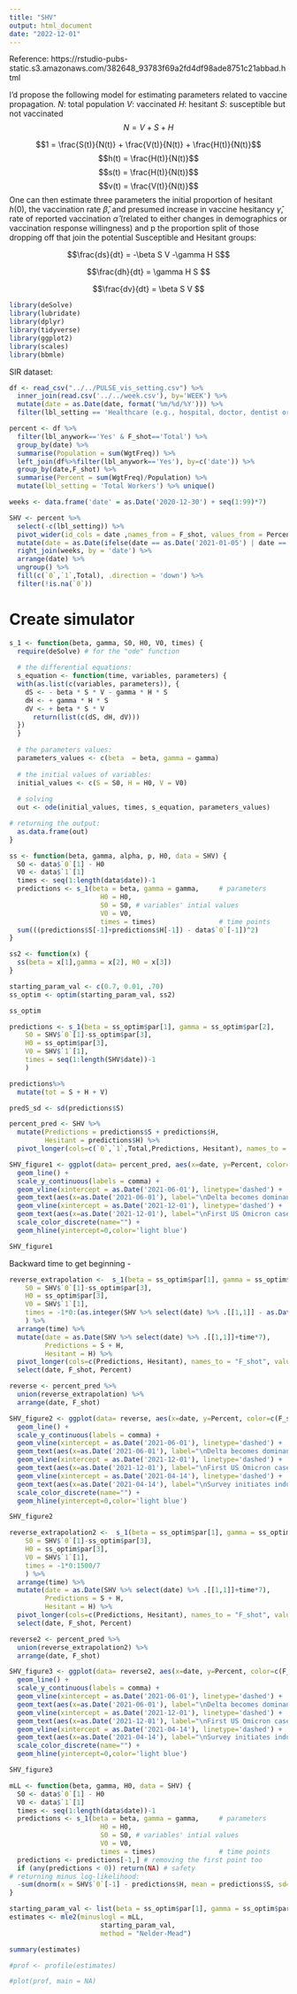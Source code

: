 ```yaml
---
title: "SHV"
output: html_document
date: "2022-12-01"
---
```


Reference: https://rstudio-pubs-static.s3.amazonaws.com/382648_93783f69a2fd4df98ade8751c21abbad.html

I'd propose the following model for estimating parameters related to vaccine propagation. 
$N$: total population
$V$: vaccinated
$H$: hesitant
$S$: susceptible but not vaccinated
$$N = V+S+H$$

$$1 = \frac{S(t)}{N(t)} +  \frac{V(t)}{N(t)} + \frac{H(t)}{N(t)}$$
$$h(t) = \frac{H(t)}{N(t)}$$
$$s(t) = \frac{H(t)}{N(t)}$$
$$v(t) = \frac{V(t)}{N(t)}$$
One can then estimate three parameters the initial proportion of hesitant $h(0)$, the vaccination rate $\hat{\beta}$, and presumed increase in vaccine hesitancy $\hat{\gamma}$, rate of reported vaccination  $\hat{\alpha}$ (related to either changes in demographics or vaccination response willingness) and p the proportion split of those dropping off that join the potential Susceptible and Hesitant groups:

$$\frac{ds}{dt} = -\beta S V -\gamma H S$$

$$\frac{dh}{dt} = \gamma H S $$

$$\frac{dv}{dt} = \beta S V $$

```r
library(deSolve)
library(lubridate)
library(dplyr)
library(tidyverse)
library(ggplot2)
library(scales)
library(bbmle)
```

SIR dataset:

```r
df <- read_csv("../../PULSE_vis_setting.csv") %>%
  inner_join(read.csv('../../week.csv'), by='WEEK') %>%
  mutate(date = as.Date(date, format('%m/%d/%Y'))) %>%
  filter(lbl_setting == 'Healthcare (e.g., hospital, doctor, dentist or mental health specialist office, outpatient facility, long-term care, home health care, pharmacy, medical laboratory)')

percent <- df %>% 
  filter(lbl_anywork=='Yes' & F_shot=='Total') %>%
  group_by(date) %>%
  summarise(Population = sum(WgtFreq)) %>%
  left_join(df%>%filter(lbl_anywork=='Yes'), by=c('date')) %>%
  group_by(date,F_shot) %>%
  summarise(Percent = sum(WgtFreq)/Population) %>%
  mutate(lbl_setting = 'Total Workers') %>% unique() 

weeks <- data.frame('date' = as.Date('2020-12-30') + seq(1:99)*7)

SHV <- percent %>%
  select(-c(lbl_setting)) %>%
  pivot_wider(id_cols = date ,names_from = F_shot, values_from = Percent) %>%
  mutate(date = as.Date(ifelse(date == as.Date('2021-01-05') | date == as.Date('2021-02-02'),date+1,date), origin='1970-01-01')) %>%
  right_join(weeks, by = 'date') %>%
  arrange(date) %>%
  ungroup() %>%
  fill(c(`0`,`1`,Total), .direction = 'down') %>%
  filter(!is.na(`0`))
```

# Create simulator

```r
s_1 <- function(beta, gamma, S0, H0, V0, times) {
  require(deSolve) # for the "ode" function
  
  # the differential equations:
  s_equation <- function(time, variables, parameters) {
  with(as.list(c(variables, parameters)), {
    dS <- - beta * S * V - gamma * H * S 
    dH <- + gamma * H * S 
    dV <- + beta * S * V 
      return(list(c(dS, dH, dV)))
  })
  }
    
  # the parameters values:
  parameters_values <- c(beta  = beta, gamma = gamma)
  
  # the initial values of variables:
  initial_values <- c(S = S0, H = H0, V = V0)
  
  # solving
  out <- ode(initial_values, times, s_equation, parameters_values)

# returning the output:
  as.data.frame(out)
}
```


```r
ss <- function(beta, gamma, alpha, p, H0, data = SHV) {
  S0 <- data$`0`[1] - H0
  V0 <- data$`1`[1]
  times <- seq(1:length(data$date))-1
  predictions <- s_1(beta = beta, gamma = gamma,     # parameters
                       H0 = H0,
                       S0 = S0, # variables' intial values
                       V0 = V0,
                       times = times)                # time points
  sum(((predictions$S[-1]+predictions$H[-1]) - data$`0`[-1])^2)
}

ss2 <- function(x) {
  ss(beta = x[1],gamma = x[2], H0 = x[3])
}

starting_param_val <- c(0.7, 0.01, .70)
ss_optim <- optim(starting_param_val, ss2)

ss_optim
```

```r
predictions <- s_1(beta = ss_optim$par[1], gamma = ss_optim$par[2], 
    S0 = SHV$`0`[1]-ss_optim$par[3],
    H0 = ss_optim$par[3],
    V0 = SHV$`1`[1],
    times = seq(1:length(SHV$date))-1
    )

predictions%>%
  mutate(tot = S + H + V)

predS_sd <- sd(predictions$S)
```

```r
percent_pred <- SHV %>%
  mutate(Predictions = predictions$S + predictions$H,
         Hesitant = predictions$H) %>%
  pivot_longer(cols=c(`0`,`1`,Total,Predictions, Hesitant), names_to = "F_shot", values_to = "Percent")

SHV_figure1 <- ggplot(data= percent_pred, aes(x=date, y=Percent, color=c(F_shot))) + 
  geom_line() + 
  scale_y_continuous(labels = comma) +
  geom_vline(xintercept = as.Date('2021-06-01'), linetype='dashed') +
  geom_text(aes(x=as.Date('2021-06-01'), label="\nDelta becomes dominant variant", y=0.8), color="black", angle=90) +
  geom_vline(xintercept = as.Date('2021-12-01'), linetype='dashed') +
  geom_text(aes(x=as.Date('2021-12-01'), label="\nFirst US Omicron case", y=0.8), color="black", angle=90) +
  scale_color_discrete(name="") +
  geom_hline(yintercept=0,color='light blue')

SHV_figure1
```

Backward time to get beginning - 

```r
reverse_extrapolation <-  s_1(beta = ss_optim$par[1], gamma = ss_optim$par[2], 
    S0 = SHV$`0`[1]-ss_optim$par[3],
    H0 = ss_optim$par[3],
    V0 = SHV$`1`[1],
    times = -1*0:(as.integer(SHV %>% select(date) %>% .[[1,1]] - as.Date('2021-01-06'))/7)
    ) %>%
  arrange(time) %>%
  mutate(date = as.Date(SHV %>% select(date) %>% .[[1,1]]+time*7),
         Predictions = S + H,
         Hesitant = H) %>%
  pivot_longer(cols=c(Predictions, Hesitant), names_to = "F_shot", values_to = "Percent") %>%
  select(date, F_shot, Percent)

reverse <- percent_pred %>%
  union(reverse_extrapolation) %>%
  arrange(date, F_shot)
```

```r
SHV_figure2 <- ggplot(data= reverse, aes(x=date, y=Percent, color=c(F_shot))) + 
  geom_line() + 
  scale_y_continuous(labels = comma) +
  geom_vline(xintercept = as.Date('2021-06-01'), linetype='dashed') +
  geom_text(aes(x=as.Date('2021-06-01'), label="\nDelta becomes dominant variant", y=0.8), color="black", angle=90) +
  geom_vline(xintercept = as.Date('2021-12-01'), linetype='dashed') +
  geom_text(aes(x=as.Date('2021-12-01'), label="\nFirst US Omicron case", y=0.8), color="black", angle=90) +
  geom_vline(xintercept = as.Date('2021-04-14'), linetype='dashed') +
  geom_text(aes(x=as.Date('2021-04-14'), label="\nSurvey initiates industry data collection", y=0.8), color="black", angle=90) +
  scale_color_discrete(name="") +
  geom_hline(yintercept=0,color='light blue')

SHV_figure2
```


```r
reverse_extrapolation2 <-  s_1(beta = ss_optim$par[1], gamma = ss_optim$par[2], 
    S0 = SHV$`0`[1]-ss_optim$par[3],
    H0 = ss_optim$par[3],
    V0 = SHV$`1`[1],
    times = -1*0:1500/7
    ) %>%
  arrange(time) %>%
  mutate(date = as.Date(SHV %>% select(date) %>% .[[1,1]]+time*7),
         Predictions = S + H,
         Hesitant = H) %>%
  pivot_longer(cols=c(Predictions, Hesitant), names_to = "F_shot", values_to = "Percent") %>%
  select(date, F_shot, Percent)

reverse2 <- percent_pred %>%
  union(reverse_extrapolation2) %>%
  arrange(date, F_shot)
```

```r
SHV_figure3 <- ggplot(data= reverse2, aes(x=date, y=Percent, color=c(F_shot))) + 
  geom_line() + 
  scale_y_continuous(labels = comma) +
  geom_vline(xintercept = as.Date('2021-06-01'), linetype='dashed') +
  geom_text(aes(x=as.Date('2021-06-01'), label="\nDelta becomes dominant variant", y=0.8), color="black", angle=90) +
  geom_vline(xintercept = as.Date('2021-12-01'), linetype='dashed') +
  geom_text(aes(x=as.Date('2021-12-01'), label="\nFirst US Omicron case", y=0.8), color="black", angle=90) +
  geom_vline(xintercept = as.Date('2021-04-14'), linetype='dashed') +
  geom_text(aes(x=as.Date('2021-04-14'), label="\nSurvey initiates industry data collection", y=0.8), color="black", angle=90) +
  scale_color_discrete(name="") +
  geom_hline(yintercept=0,color='light blue')

SHV_figure3
```


```r
mLL <- function(beta, gamma, H0, data = SHV) {
  S0 <- data$`0`[1] - H0
  V0 <- data$`1`[1]
  times <- seq(1:length(data$date))-1
  predictions <- s_1(beta = beta, gamma = gamma,     # parameters
                       H0 = H0,
                       S0 = S0, # variables' intial values
                       V0 = V0,
                       times = times)                # time points
  predictions <- predictions[-1,] # removing the first point too
  if (any(predictions < 0)) return(NA) # safety
# returning minus log-likelihood:
  -sum(dnorm(x = SHV$`0`[-1] - predictions$H, mean = predictions$S, sd=predS_sd, log = FALSE))
}

starting_param_val <- list(beta = ss_optim$par[1], gamma = ss_optim$par[2], H0 = ss_optim$par[3])
estimates <- mle2(minuslogl = mLL,
                       starting_param_val,
                       method = "Nelder-Mead")
```


```r
summary(estimates)
```

```r
#prof <- profile(estimates)
```

```r
#plot(prof, main = NA)
```